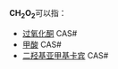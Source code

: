 {{MolFormDisambigNav|C=1|H=2|O=2}}
{{DISPLAYTITLE:CH<sub>2</sub>O<sub>2</sub>}}
'''CH<sub>2</sub>O<sub>2</sub>'''可以指：

*[[过氧化酮|过氧化酮]] CAS#{{CAS|157-26-6}}
*[[甲酸|甲酸]] CAS#{{CAS|64-18-6}}
*[[二羟基亚甲基卡宾|二羟基亚甲基卡宾]] CAS#{{CAS|71946-83-3}}	
{{MolFormDisambig}}